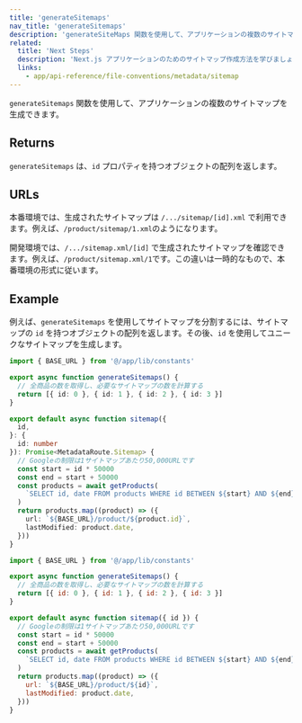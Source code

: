 ```yaml
---
title: 'generateSitemaps'
nav_title: 'generateSitemaps'
description: 'generateSiteMaps 関数を使用して、アプリケーションの複数のサイトマップを作成する方法を学びましょう。'
related:
  title: 'Next Steps'
  description: 'Next.js アプリケーションのためのサイトマップ作成方法を学びましょう。'
  links:
    - app/api-reference/file-conventions/metadata/sitemap
---
```


`generateSitemaps` 関数を使用して、アプリケーションの複数のサイトマップを生成できます。

## Returns

`generateSitemaps` は、`id` プロパティを持つオブジェクトの配列を返します。

## URLs

本番環境では、生成されたサイトマップは `/.../sitemap/[id].xml` で利用できます。例えば、`/product/sitemap/1.xml`のようになります。

開発環境では、`/.../sitemap.xml/[id]` で生成されたサイトマップを確認できます。例えば、`/product/sitemap.xml/1`です。この違いは一時的なもので、本番環境の形式に従います。

## Example

例えば、`generateSitemaps` を使用してサイトマップを分割するには、サイトマップの `id` を持つオブジェクトの配列を返します。その後、`id` を使用してユニークなサイトマップを生成します。

<Tabs>
<TabItem value="ts" label="TypeScript">

```ts title="app/product/sitemap.ts" switcher
import { BASE_URL } from '@/app/lib/constants'

export async function generateSitemaps() {
  // 全商品の数を取得し、必要なサイトマップの数を計算する
  return [{ id: 0 }, { id: 1 }, { id: 2 }, { id: 3 }]
}

export default async function sitemap({
  id,
}: {
  id: number
}): Promise<MetadataRoute.Sitemap> {
  // Googleの制限は1サイトマップあたり50,000URLです
  const start = id * 50000
  const end = start + 50000
  const products = await getProducts(
    `SELECT id, date FROM products WHERE id BETWEEN ${start} AND ${end}`
  )
  return products.map((product) => ({
    url: `${BASE_URL}/product/${product.id}`,
    lastModified: product.date,
  }))
}
```
</TabItem>
<TabItem value="js" label="JavaScript">

```js title="app/product/sitemap.js" switcher
import { BASE_URL } from '@/app/lib/constants'

export async function generateSitemaps() {
  // 全商品の数を取得し、必要なサイトマップの数を計算する
  return [{ id: 0 }, { id: 1 }, { id: 2 }, { id: 3 }]
}

export default async function sitemap({ id }) {
  // Googleの制限は1サイトマップあたり50,000URLです
  const start = id * 50000
  const end = start + 50000
  const products = await getProducts(
    `SELECT id, date FROM products WHERE id BETWEEN ${start} AND ${end}`
  )
  return products.map((product) => ({
    url: `${BASE_URL}/product/${id}`,
    lastModified: product.date,
  }))
}
```
</TabItem>
</Tabs>

